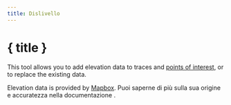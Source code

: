 ```yaml
---
title: Dislivello
---
```


<script>
</script>

# <MountainSnow size="24" class="inline-block" style="margin-bottom: 5px" /> { title }

This tool allows you to add elevation data to traces and [points of interest](../gpx), or to replace the existing data.

<div class="flex flex-row justify-center">
    <Elevation class="text-foreground p-3 border rounded-md shadow-lg" />
</div>

<DocsNote>

Elevation data is provided by <a href="https://mapbox.com" target="_blank">Mapbox</a>.
Puoi saperne di più sulla sua origine e accuratezza nella documentazione <a href="https://docs.mapbox.com/data/tilesets/reference/mapbox-terrain-dem-v1/#elevation-data" target="_blank"></a>.

</DocsNote>
